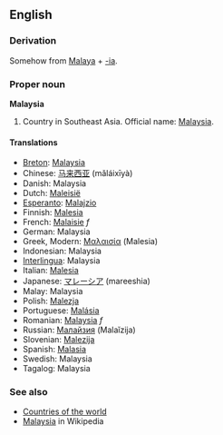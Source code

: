 ==English==
===Derivation===
Somehow from [[Malaya]] + [[-ia]].

===Proper noun===
'''Malaysia'''
# Country in Southeast Asia. Official name: [[w:Malaysia|Malaysia]].

====Translations====
*[[Breton]]: [[Malaysia]]
*Chinese: [[马来西亚]] (mǎláixīyà)
*Danish: Malaysia
*Dutch: [[Maleisië]]
*[[Esperanto]]: [[Malajzio]]
*Finnish: [[Malesia]]
*French: [[Malaisie]] ''f''
*German: Malaysia
*Greek, Modern: [[Μαλαισία]] (Malesia)
*Indonesian: Malaysia
*[[Interlingua]]: Malaysia
*Italian: [[Malesia]]
*Japanese: [[マレーシア]] (mareeshia)
*Malay: Malaysia
*Polish: [[Malezja]]
*Portuguese: [[Malásia]]
*Romanian: [[Malaysia]] ''f''
*Russian: [[Малайзия]] (Malaĭzija)
*Slovenian: [[Malezija]]
*Spanish: [[Malasia]]
*Swedish: Malaysia
*Tagalog: Malaysia

===See also===
* [[Countries of the world]]
* [[w:Malaysia|Malaysia]] in Wikipedia